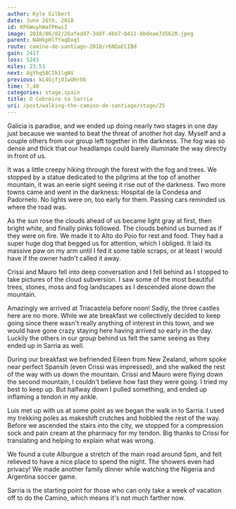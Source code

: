 ```yaml
---
author: Kyle Gilbert
date: June 26th, 2018
id: KPGWuyhWafPKwiI
image: 2018/06/02/26afedd7-3ddf-4bb7-b411-bbdeae7d5620.jpeg
parent: N4HkpHlfYaqDxql
route: camino-de-santiago-2018/r6NQaECIBd
gain: 2417
loss: 5243
miles: 23.51
next: AgYhq58CIk1lgNV
previous: kL4GjfjO1wUHrhb
time: 7,40
categories: stage,spain
title: O Cebreiro to Sarria
uri: /post/walking-the-camino-de-santiago/stage/25
---
```


<Stats />

<Route />

Galicia is paradise, and we ended up doing nearly two stages in one day just
because we wanted to beat the threat of another hot day. Myself and a couple
others from our group left together in the darkness. The fog was so dense and
thick that our headlamps could barely illuminate the way directly in front of
us.

It was a little creepy hiking through the forest with the fog and trees. We
stopped by a statue dedicated to the pilgrims at the top of another mountain,
it was an eerie sight seeing it rise out of the darkness. Two more towns came
and went in the darkness: Hospital de la Condesa and Padornelo. No lights were
on, too early for them. Passing cars reminded us where the road was.

As the sun rose the clouds ahead of us became light gray at first, then bright
white, and finally pinks followed. The clouds behind us burned as if they were
on fire. We made it to Alto do Poio for rest and food. They had a super huge
dog that begged us for attention, which I obliged. It laid its massive paw on
my arm until I fed it some table scraps, or at least I would have if the owner
hadn't called it away.

Crissi and Mauro fell into deep conversation and I fell behind as I stopped to
take pictures of the cloud subversion. I saw some of the most beautiful trees,
stones, moss and fog landscapes as I descended alone down the mountain.

Amazingly we arrived at Triacastela before noon! Sadly, the three castles here
are no more. While we ate breakfast we collectively decided to keep
going since there wasn't really anything of interest in this town, and we would
have gone crazy staying here having arrived so early in the day. Luckily the
others in our group behind us felt the same seeing as they ended up in Sarria
as well.

During our breakfast we befriended Eileen from New Zealand, whom spoke near
perfect Spansih (even Crissi was impressed), and she walked the rest of the way
with us down the mountain. Crissi and Mauro were flying down the second
mountain, I couldn't believe how fast they were going. I tried my best to keep
up. But halfway down I pulled something, and ended up inflaming a tendon in my
ankle.

Luis met up with us at some point as we began the walk in to Sarria. I used my
trekking poles as makeshift crutches and hobbled the rest of the way. Before we
ascended the stairs into the city, we stopped for a compression sock and pain
cream at the pharmacy for my tendon. Big thanks to Crissi for translating and
helping to explain what was wrong.

We found a cute Alburgue a stretch of the main road around 5pm, and felt
relieved to have a nice place to spend the night. The showers even had privacy!
We made another family dinner while watching the Nigeria and Argentina soccer
game.

Sarria is the starting point for those who can only take a week of vacation off
to do the Camino, which means it's not much farther now.

